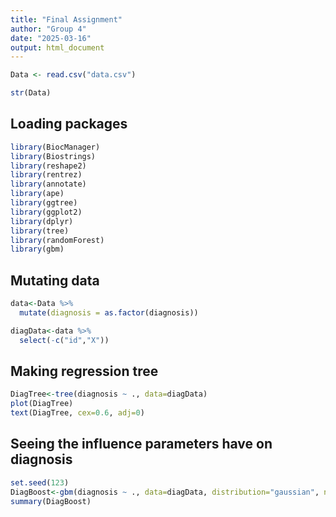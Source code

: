 ```yaml
---
title: "Final Assignment"
author: "Group 4"
date: "2025-03-16"
output: html_document
---
```



```r
Data <- read.csv("data.csv")
```
```r
str(Data)
```

## Loading packages
```r
library(BiocManager)
library(Biostrings)
library(reshape2)
library(rentrez)
library(annotate)
library(ape)
library(ggtree)
library(ggplot2)
library(dplyr)
library(tree)
library(randomForest)
library(gbm)
```

## Mutating data
```r
data<-Data %>% 
  mutate(diagnosis = as.factor(diagnosis))
```
```r
diagData<-data %>% 
  select(-c("id","X"))
```

## Making regression tree
```r
DiagTree<-tree(diagnosis ~ ., data=diagData)
plot(DiagTree)
text(DiagTree, cex=0.6, adj=0)
```

## Seeing the influence parameters have on diagnosis

```r
set.seed(123)
DiagBoost<-gbm(diagnosis ~ ., data=diagData, distribution="gaussian", n.trees=25, interaction.depth=2, cv.folds=12)
summary(DiagBoost)
```

